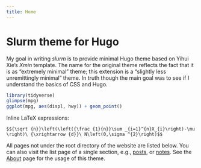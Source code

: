 ```yaml
---
title: Home
---
```


# Slurm theme for Hugo

My goal in writing *slurm* is to provide minimal Hugo theme based on Yihui Xie's *Xmin* template. The name for the original theme reflects the fact that it is as "extremely minimal" theme; this extension is a "slightly less unremittingly minimal" theme. In truth though the main goal was to see if I understand the basics of CSS and Hugo. 


```r
library(tidyverse)
glimpse(mpg)
ggplot(mpg, aes(displ, hwy)) + geom_point() 
```

Inline LaTeX expressions:

`$${\sqrt {n}}\left(\left({\frac {1}{n}}\sum _{i=1}^{n}X_{i}\right)-\mu \right)\ {\xrightarrow {d}}\ N\left(0,\sigma ^{2}\right)$$`

All pages not under the root directory of the website are listed below. You can also visit the list page of a single section, e.g., [posts](/post/), or [notes](/note/). See the [About](/about/) page for the usage of this theme.
